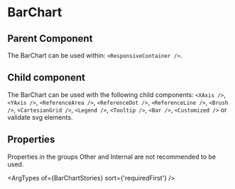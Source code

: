 
# BarChart

## Parent Component

The BarChart can be used within: `<ResponsiveContainer />`.

## Child component

The BarChart can be used with the following child components: `<XAxis />`, `<YAxis />`, `<ReferenceArea />`, `<ReferenceDot />`, `<ReferenceLine />`, `<Brush />`, `<CartesianGrid />`, `<Legend />`, `<Tooltip />`, `<Bar />`, `<Customized />` or validate svg elements.

## Properties

Properties in the groups Other and Internal are not recommended to be used.

<ArgTypes of={BarChartStories} sort={'requiredFirst'} />
